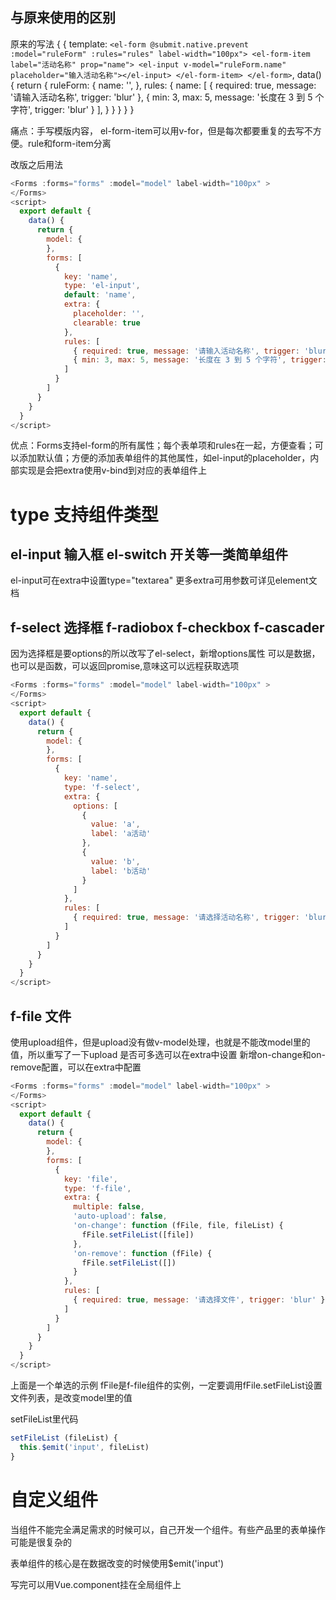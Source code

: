 
<Meta title="f-form" />

## 与原来使用的区别

原来的写法
<Preview>
  <Story name="原来的写法">
  {
    {
      template: `
        <el-form @submit.native.prevent :model="ruleForm" :rules="rules" label-width="100px">
          <el-form-item label="活动名称" prop="name">
            <el-input v-model="ruleForm.name" placeholder="输入活动名称"></el-input>
          </el-form-item>
        </el-form>
      `,
      data() {
        return {
          ruleForm: {
            name: '',
          },
          rules: {
            name: [
              { required: true, message: '请输入活动名称', trigger: 'blur' },
              { min: 3, max: 5, message: '长度在 3 到 5 个字符', trigger: 'blur' }
            ],
          }
        }
      }
    }
  }
  </Story>
</Preview>

痛点：手写模版内容， el-form-item可以用v-for，但是每次都要重复的去写不方便。rule和form-item分离

改版之后用法
```javascript
<Forms :forms="forms" :model="model" label-width="100px" >
</Forms>
<script>
  export default {
    data() {
      return {
        model: {
        },
        forms: [
          {
            key: 'name',
            type: 'el-input',
            default: 'name',
            extra: {
              placeholder: '',
              clearable: true
            },
            rules: [
              { required: true, message: '请输入活动名称', trigger: 'blur' },
              { min: 3, max: 5, message: '长度在 3 到 5 个字符', trigger: 'blur' }
            ]
          }
        ]
      }
    }
  }
</script>
```
优点：Forms支持el-form的所有属性；每个表单项和rules在一起，方便查看；可以添加默认值；方便的添加表单组件的其他属性，如el-input的placeholder，内部实现是会把extra使用v-bind到对应的表单组件上

# type 支持组件类型

## el-input 输入框  el-switch 开关等一类简单组件
el-input可在extra中设置type="textarea"
更多extra可用参数可详见element文档
## f-select 选择框 f-radiobox f-checkbox f-cascader
因为选择框是要options的所以改写了el-select，新增options属性
可以是数据，也可以是函数，可以返回promise,意味这可以远程获取选项
```javascript
<Forms :forms="forms" :model="model" label-width="100px" >
</Forms>
<script>
  export default {
    data() {
      return {
        model: {
        },
        forms: [
          {
            key: 'name',
            type: 'f-select',
            extra: {
              options: [
                {
                  value: 'a',
                  label: 'a活动'
                },
                {
                  value: 'b',
                  label: 'b活动'
                }
              ]
            },
            rules: [
              { required: true, message: '请选择活动名称', trigger: 'blur' }
            ]
          }
        ]
      }
    }
  }
</script>
```
## f-file 文件
使用upload组件，但是upload没有做v-model处理，也就是不能改model里的值，所以重写了一下upload
是否可多选可以在extra中设置
新增on-change和on-remove配置，可以在extra中配置

```javascript
<Forms :forms="forms" :model="model" label-width="100px" >
</Forms>
<script>
  export default {
    data() {
      return {
        model: {
        },
        forms: [
          {
            key: 'file',
            type: 'f-file',
            extra: {
              multiple: false,
              'auto-upload': false,
              'on-change': function (fFile, file, fileList) {
                fFile.setFileList([file])
              },
              'on-remove': function (fFile) {
                fFile.setFileList([])
              }
            },
            rules: [
              { required: true, message: '请选择文件', trigger: 'blur' }
            ]
          }
        ]
      }
    }
  }
</script>
```
上面是一个单选的示例
fFile是f-file组件的实例，一定要调用fFile.setFileList设置文件列表，是改变model里的值

setFileList里代码
```javascript
setFileList (fileList) {
  this.$emit('input', fileList)
}
```

# 自定义组件
当组件不能完全满足需求的时候可以，自己开发一个组件。有些产品里的表单操作可能是很复杂的

表单组件的核心是在数据改变的时候使用$emit('input')

写完可以用Vue.component挂在全局组件上
